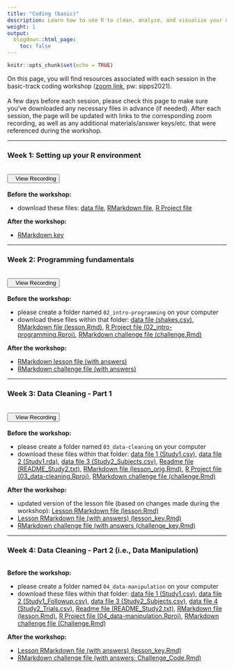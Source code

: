 ```yaml
---
title: "Coding (basic)"
description: Learn how to use R to clean, analyze, and visualize your data.
weight: 1
output:
  blogdown::html_page:
    toc: false
---
```


```r
knitr::opts_chunk$set(echo = TRUE)
```

On this page, you will find resources associated with each session in the basic-track coding workshop (<a href="https://columbiauniversity.zoom.us/j/93930272696?pwd=Y2s1U2VWY0pDR0ZQYTlxWC9mNzVmZz09" target="_blank">zoom link</a>, pw: sipps2021).
<br><br>
A few days before each session, please check this page to make sure you've downloaded any necessary files in advance (if needed). After each session, the page will be updated with links to the corresponding zoom recording, as well as any additional materials/answer keys/etc. that were referenced during the workshop.
<hr>

### Week 1: Setting up your R environment
<br>
<div align="center"><a href="https://columbiauniversity.zoom.us/rec/share/DK-fdd1h5WcTIu-CBu_JHj31M46aZArRZGUejlqo3ssjL8fZ-ezEAjaBta65cHuQ.8CQ4myXSjViniuYN?startTime=1623182507000" target="_blank" style="padding-bottom:10px"><button><i class="fas fa-video"></i>&nbsp;&nbsp;&nbsp;View Recording</button></a></div>
<br>
**Before the workshop:**
<ul>
<li>download these files: <a href="/workshop_files/coding-basic-01/shakes.csv" download>data file</a>, <a href="/workshop_files/coding-basic-01/lesson.Rmd" download>RMarkdown file</a>, <a href="/workshop_files/coding-basic-01/Coding_Lesson1.Rproj" download>R Project file</a>
</ul>

**After the workshop:**
<ul>
<li><a href="/workshop_files/coding-basic-01/lessonKey.Rmd" download>RMarkdown key</a>
</ul>

<hr>

### Week 2: Programming fundamentals
<br>
<div align="center"><a href="https://columbiauniversity.zoom.us/rec/share/gcm3U1Vtyza9W3E3k7ApPW84_FJRsCtWrXK-qsg5UpU2vE53klqpRA0bmHFAaPpA.4vRMDAuVvq9ZxIrW?startTime=1623787255000" target="_blank" style="padding-bottom:10px"><button><i class="fas fa-video"></i>&nbsp;&nbsp;&nbsp;View Recording</button></a></div>
<br>
**Before the workshop:**
<ul>
<li>please create a folder named `02_intro-programming` on your computer
<li>download these files within that folder: <a href="/workshop_files/coding-basic-02/shakes.csv" download>data file (shakes.csv)</a>, <a href="/workshop_files/coding-basic-02/lesson.Rmd" download>RMarkdown file (lesson.Rmd)</a>, <a href="/workshop_files/coding-basic-02/02_intro-programming.Rproj" download>R Project file (02_intro-programming.Rproj)</a>, <a href="/workshop_files/coding-basic-02/challenge.Rmd" download>RMarkdown challenge file (challenge.Rmd)</a>
</ul>

**After the workshop:**
<ul>
<li><a href="/workshop_files/coding-basic-02/lesson_key.Rmd" download>RMarkdown lesson file (with answers)</a>
<li><a href="/workshop_files/coding-basic-02/challenge_key.Rmd" download>RMarkdown challenge file (with answers)</a>
</ul>

<hr>

### Week 3: Data Cleaning - Part 1
<br>
<div align="center"><a href="https://columbiauniversity.zoom.us/rec/share/ql2sYMcvOnH5GkrTue5ZNkBCaVoIZfBTVchjovMJHXwMzWmEhvEt0rSQfNBzChy-.S7V-MYQpFWVegtnL" target="_blank" style="padding-bottom:10px"><button><i class="fas fa-video"></i>&nbsp;&nbsp;&nbsp;View Recording</button></a></div>
<br>
**Before the workshop:**
<ul>
<li>please create a folder named `03_data-cleaning` on your computer
<li>download these files within that folder: 
<a href="/workshop_files/coding-basic-03/Study1.csv" download>data file 1 (Study1.csv)</a>, 
<a href="/workshop_files/coding-basic-03/Study1.rda" download>data file 2 (Study1.rda)</a>,
<a href="/workshop_files/coding-basic-03/Study2_Subjects.csv" download>data file 3 (Study2_Subjects.csv)</a>,
<a href="/workshop_files/coding-basic-03/README_Study2.txt" download>Readme file (README_Study2.txt)</a>,
<a href="/workshop_files/coding-basic-03/lesson_orig.Rmd" download>RMarkdown file (lesson_orig.Rmd)</a>, 
<a href="/workshop_files/coding-basic-03/03_data-cleaning.Rproj" download>R Project file (03_data-cleaning.Rproj)</a>, 
<a href="/workshop_files/coding-basic-03/challenge.Rmd" download>RMarkdown challenge file (challenge.Rmd)</a>
</ul>

**After the workshop:**
<ul>
<li>updated version of the lesson file (based on changes made during the workshop): <a href="/workshop_files/coding-basic-03/lesson.Rmd" download>Lesson RMarkdown file (lesson.Rmd)</a>
<li> <a href="/workshop_files/coding-basic-03/lesson_key.Rmd" download>Lesson RMarkdown file (with answers) (lesson_key.Rmd)</a>
<li> <a href="/workshop_files/coding-basic-03/challenge_key.Rmd" download>RMarkdown challenge file (with answers (challenge_key.Rmd)</a>
</ul>

<hr>

### Week 4: Data Cleaning - Part 2 (i.e., Data Manipulation)
<br>
**Before the workshop:**
<ul>
<li>please create a folder named `04_data-manipulation` on your computer
<li>download these files within that folder: 
<a href="/workshop_files/coding-basic-04/Study1.csv" download>data file 1 (Study1.csv)</a>, 
<a href="/workshop_files/coding-basic-04/Study1_Followup.csv" download>data file 2 (Study1_Followup.csv)</a>,
<a href="/workshop_files/coding-basic-04/Study2_Subjects.csv" download>data file 3 (Study2_Subjects.csv)</a>,
<a href="/workshop_files/coding-basic-04/Study2_Trials.csv" download>data file 4 (Study2_Trials.csv)</a>,
<a href="/workshop_files/coding-basic-04/README_Study2.txt" download>Readme file (README_Study2.txt)</a>,
<a href="/workshop_files/coding-basic-04/lesson.Rmd" download>RMarkdown file (lesson.Rmd)</a>, 
<a href="/workshop_files/coding-basic-04/04_data-manipulation.Rproj" download>R Project file (04_data-manipulation.Rproj)</a>, 
<a href="/workshop_files/coding-basic-04/Challenge.Rmd" download>RMarkdown challenge file (Challenge.Rmd)</a>
</ul>

**After the workshop:**
<ul>
<li> <a href="/workshop_files/coding-basic-04/lesson_key.Rmd" download>Lesson RMarkdown file (with answers) (lesson_key.Rmd)</a>
<li> <a href="/workshop_files/coding-basic-04/Challenge_Code.Rmd" download>RMarkdown challenge file (with answers; Challenge_Code.Rmd)</a>
</ul>

